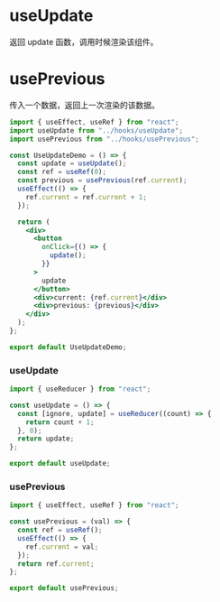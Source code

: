 
<Meta title="Hooks/useUpdate" />

# useUpdate

返回 update 函数，调用时候渲染该组件。

# usePrevious

传入一个数据，返回上一次渲染的该数据。

<UseUpdateDemo />

```jsx
import { useEffect, useRef } from "react";
import useUpdate from "../hooks/useUpdate";
import usePrevious from "../hooks/usePrevious";

const UseUpdateDemo = () => {
  const update = useUpdate();
  const ref = useRef(0);
  const previous = usePrevious(ref.current);
  useEffect(() => {
    ref.current = ref.current + 1;
  });

  return (
    <div>
      <button
        onClick={() => {
          update();
        }}
      >
        update
      </button>
      <div>current: {ref.current}</div>
      <div>previous: {previous}</div>
    </div>
  );
};

export default UseUpdateDemo;
```
### useUpdate
```jsx
import { useReducer } from "react";

const useUpdate = () => {
  const [ignore, update] = useReducer((count) => {
    return count + 1;
  }, 0);
  return update;
};

export default useUpdate;
```
### usePrevious
```jsx
import { useEffect, useRef } from "react";

const usePrevious = (val) => {
  const ref = useRef();
  useEffect(() => {
    ref.current = val;
  });
  return ref.current;
};

export default usePrevious;
```
